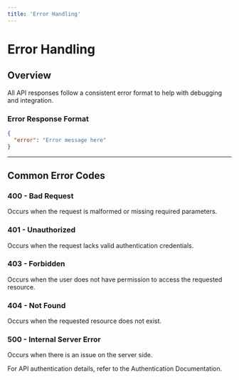 ```yaml
---
title: 'Error Handling'
---
```


# Error Handling

## Overview

All API responses follow a consistent error format to help with debugging and integration.

### Error Response Format

```json
{
  "error": "Error message here"
}
```

---

## Common Error Codes

### 400 - Bad Request

Occurs when the request is malformed or missing required parameters.

### 401 - Unauthorized

Occurs when the request lacks valid authentication credentials.

### 403 - Forbidden

Occurs when the user does not have permission to access the requested resource.

### 404 - Not Found

Occurs when the requested resource does not exist.

### 500 - Internal Server Error

Occurs when there is an issue on the server side.

For API authentication details, refer to the Authentication Documentation.


